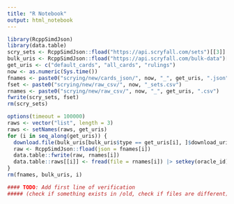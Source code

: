 ```yaml
---
title: "R Notebook"
output: html_notebook
---
```

 

```r
library(RcppSimdJson)
library(data.table)
scry_sets <- RcppSimdJson::fload("https://api.scryfall.com/sets")[[3]]
bulk_uris <- RcppSimdJson::fload("https://api.scryfall.com/bulk-data")[[3]]
get_uris <- c("default_cards", "all_cards", "rulings")
now <- as.numeric(Sys.time())
fnames <- paste0("scrying/new/cards_json/", now, "_", get_uris, ".json")
fset <- paste0("scrying/new/raw_csv/", now, "_sets.csv")
rnames <- paste0("scrying/new/raw_csv/", now, "_", get_uris, ".csv")
fwrite(scry_sets, fset)
rm(scry_sets)

options(timeout = 100000)
raws <- vector("list", length = 3)
raws <- setNames(raws, get_uris)
for (i in seq_along(get_uris)) {
  download.file(bulk_uris[bulk_uris$type == get_uris[i], ]$download_uri, fnames[i])
  raw <- RcppSimdJson::fload(json = fnames[i])
  data.table::fwrite(raw, rnames[i])
  data.table::raws[[i]] <- fread(file = rnames[i]) |> setkey(oracle_id)
}
rm(fnames, bulk_uris, i)

#### TODO: Add first line of verification 
##### (check if something exists in /old, check if files are different)
```

